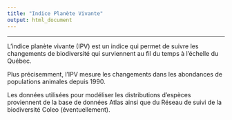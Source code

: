 ```yaml
---
title: "Indice Planète Vivante"
output: html_document
---
```

<hr>

L'indice planète vivante (IPV) est un indice qui permet de suivre les changements de biodiversité qui surviennent au fil du temps à l'échelle du Québec.


Plus précisemment, l'IPV mesure les changements dans les abondances de populations animales depuis 1990.


Les données utilisées pour modéliser les distributions d'espèces proviennent de la base de données Atlas ainsi que du Réseau de suivi de la biodiversité Coleo (éventuellement).